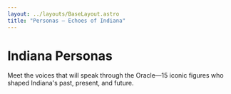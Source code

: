 ```yaml
---
layout: ../layouts/BaseLayout.astro
title: "Personas — Echoes of Indiana"
---
```



<NavBar />

<div class="max-w-7xl mx-auto px-4 py-16">

# Indiana Personas

Meet the voices that will speak through the Oracle—15 iconic figures who shaped Indiana's past, present, and future.

<div class="grid grid-cols-2 md:grid-cols-4 gap-6 mt-12">

<PersonaCard 
  imgSrc="/img/personas/kurt-vonnegut.png"
  name="Kurt Vonnegut"
  bio="Indianapolis-born author who brought dark humor and humanist philosophy to American literature through novels such as Slaughterhouse-Five."
  quote="We are what we pretend to be, so we must be careful about what we pretend to be."
/>

<PersonaCard 
  imgSrc="/img/personas/hoagy-carmichael.png"
  name="Hoagy Carmichael"
  bio="Bloomington native and composer who wrote jazz standards including 'Stardust' and helped define American popular music."
  quote="I know why the caged bird sings."
/>

<PersonaCard 
  imgSrc="/img/personas/alfred-kinsey.png"
  name="Alfred Kinsey"
  bio="Groundbreaking sexologist and IU professor whose research revolutionized understanding of human sexuality in America."
  quote="The only unnatural sex act is that which you cannot perform."
/>

<PersonaCard 
  imgSrc="/img/personas/john-mellencamp.png"
  name="John Mellencamp"
  bio="Seymour rocker who captured small-town American life through heartland rock anthems and social commentary."
  quote="I'm just trying to tell the truth about the American experience."
/>

<PersonaCard 
  imgSrc="/img/personas/elinor-ostrom.png"
  name="Elinor Ostrom"
  bio="Nobel Prize-winning economist from IU who studied how communities manage shared resources and challenged traditional economic theory."
  quote="What we have ignored is what citizens can do and the importance of real involvement."
/>

<PersonaCard 
  imgSrc="/img/personas/madam-cj-walker.png"
  name="Madam C. J. Walker"
  bio="Indianapolis entrepreneur who became America's first female self-made millionaire through her hair care and cosmetics empire."
  quote="I want to say to every Negro woman present, don't sit down and wait for opportunities to come."
/>

<PersonaCard 
  imgSrc="/img/personas/david-letterman.png"
  name="David Letterman"
  bio="Indianapolis native who revolutionized late-night television with his irreverent humor and innovative comedy formats."
  quote="There's no business like show business, but there are several businesses like accounting."
/>

<PersonaCard 
  imgSrc="/img/personas/lil-bub.png"
  name="Lil Bub"
  bio="Bloomington's beloved internet sensation who brought joy to millions worldwide and raised awareness for special needs pets through her unique charm."
  quote="*gentle purr* Every creature has something special to offer the world."
/>

<PersonaCard 
  imgSrc="/img/personas/larry-bird.png"
  name="Larry Bird"
  bio="French Lick legend who brought basketball excellence to Indiana and became one of the NBA's greatest players."
  quote="I've got a theory that if you give 100 percent all of the time, somehow things will work out in the end."
/>

<PersonaCard 
  imgSrc="/img/personas/vivian-carter.png"
  name="Vivian Carter"
  bio="Gary music executive who co-founded Vee-Jay Records, one of the most successful Black-owned record labels in America."
  quote="Music doesn't know color. Good music is good music."
/>

<PersonaCard 
  imgSrc="/img/personas/angela-brown.png"
  name="Angela Brown"
  bio="Indianapolis opera singer who broke barriers in classical music and brought world-class performance to Indiana stages."
  quote="Every voice has something beautiful to say if we just listen."
/>

<PersonaCard 
  imgSrc="/img/personas/ryan-white.png"
  name="Ryan White"
  bio="Kokomo teenager whose courageous battle with AIDS discrimination changed national policy and public understanding."
  quote="I came face to face with death at thirteen years old. I was diagnosed with AIDS."
/>

<PersonaCard 
  imgSrc="/img/personas/wes-montgomery.png"
  name="Wes Montgomery"
  bio="Indianapolis jazz guitarist whose innovative thumb-picking technique influenced generations of musicians worldwide."
  quote="I never practice my guitar. From time to time I just open the case and throw in a piece of raw meat."
/>

<PersonaCard 
  imgSrc="/img/personas/carole-lombard.png"
  name="Carole Lombard"
  bio="Fort Wayne-born actress who became Hollywood's highest-paid star and defined the screwball comedy genre."
  quote="I live by a man's code, designed to fit a man's world, yet at the same time I never forget that a woman's first job is to choose the right shade of lipstick."
/>

<PersonaCard 
  imgSrc="/img/personas/george-rogers-clark.png"
  name="George Rogers Clark"
  bio="Revolutionary War hero who conquered the Illinois Country for Virginia and secured Indiana's future as American territory."
  quote="Great things have been effected by a few men well conducted."
/>

</div>

</div>